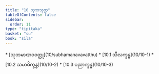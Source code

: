 ```yaml
---
title: "10 သုဘသုတ္တ"
tableOfContents: false
sidebar:
  order: 11
type: "tipitaka"
basket: "su"
book: "sila"
---
```



<DynamicBreadcrumb />



<TableOfContents book="sila" section="10">
* [သုဘမာဏဝဝတ္ထု](10/subhamanavavatthu)
* [10.1 သီလက္ခန္ဓ](10/10-1)
* [10.2 သမာဓိက္ခန္ဓ](10/10-2)
* [10.3 ပညာက္ခန္ဓ](10/10-3)
</TableOfContents>